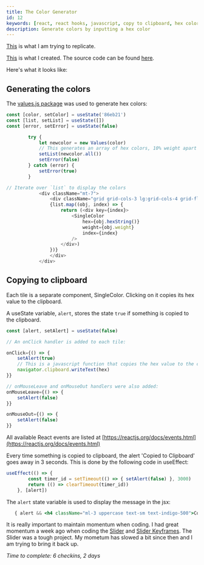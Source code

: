 ```yaml
---
title: The Color Generator
id: 12
keywords: [react, react hooks, javascript, copy to clipboard, hex color, color generator, blog]
description: Generate colors by inputting a hex color
---
```

[This](https://react-projects-9-color-generator.netlify.app/) is what I am trying to replicate. 

[This](/colorgenerator) is what I created. The source code can be found [here](https://github.com/pramam/nextjs-reactprojects/tree/main/components/12-ColorGenerator).

Here's what it looks like:

<ColorGen/>

## Generating the colors 

The [values.js package](https://github.com/noeldelgado/values.js) was used to generate hex colors:

```typescript
const [color, setColor] = useState('86eb21')
const [list, setList] = useState([])
const [error, setError] = useState(false)

        try {
            let newcolor = new Values(color)
            // This generates an array of hex colors, 10% weight apart
            setList(newcolor.all())
            setError(false)
        } catch (error) {
            setError(true)
        }

// Iterate over `list` to display the colors
            <div className="mt-7">
                <div className="grid grid-cols-3 lg:grid-cols-4 grid-flow-row gap-0">
                {list.map((obj, index) => {
                    return (<div key={index}>
                        <SingleColor
                            hex={obj.hexString()}
                            weight={obj.weight}
                            index={index}
                        />
                    </div>)
                })}
                </div>
            </div>
```

## Copying to clipboard

Each tile is a separate component, SingleColor. Clicking on it copies its hex value to the clipboard.

A useState variable, `alert`, stores the state `true` if something is copied to the clipboard.

```typescript
const [alert, setAlert] = useState(false)

// An onClick handler is added to each tile:

onClick={() => {
    setAlert(true)
    // This is a javascript function that copies the hex value to the clipboard
    navigator.clipboard.writeText(hex)
}}

// onMouseLeave and onMouseOut handlers were also added:
onMouseLeave={() => {
    setAlert(false)
}}

onMouseOut={() => {
    setAlert(false)
}}
```

All available React events are listed at [https://reactjs.org/docs/events.html](https://reactjs.org/docs/events.html)


Every time something is copied to clipboard, the alert 'Copied to Clipboard' goes away in 3 seconds. This is done by the following code in useEffect:

```typescript
useEffect(() => {
        const timer_id = setTimeout(() => { setAlert(false) }, 3000)
        return (() => clearTimeout(timer_id))
    }, [alert])
```


The `alert` state variable is used to display the message in the jsx:

```jsx
   { alert && <h4 className="ml-3 uppercase text-sm text-indigo-500">Copied to clipboard</h4>}
```

It is really important to maintain momentum when coding. I had great momentum a week ago when coding the [Slider](/slider) and [Slider Keyframes](/sliderkeyframe). The Slider was a tough project. My mometum has slowed a bit since then and I am trying to bring it back up.

_Time to complete: 6 checkins, 2 days_